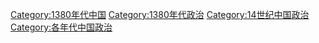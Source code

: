 [[Category:1380年代中国|Category:1380年代中国]]
[[Category:1380年代政治|Category:1380年代政治]]
[[Category:14世纪中国政治|Category:14世纪中国政治]]
[[Category:各年代中国政治|Category:各年代中国政治]]